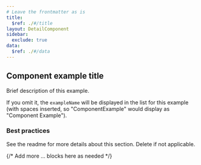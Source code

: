 ```yaml
---
# Leave the frontmatter as is
title:
  $ref: ./#/title
layout: DetailComponent
sidebar:
  exclude: true
data:
  $ref: ./#/data
---
```


<LivePreview componentName="component-name" exampleName="ComponentExample">

## Component example title

Brief description of this example.

If you omit it, the `exampleName` will be displayed in the list for this example
(with spaces inserted, so "ComponentExample" would display as
"Component Example").

### Best practices

See the readme for more details about this section. Delete if not applicable.

</LivePreview>

{/* Add more <LivePreview>...</LivePreview> blocks here as needed */}
